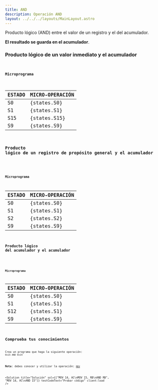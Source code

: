 ```yaml
---
title: AND
description: Operación AND
layout: ../../../layouts/MainLayout.astro
---
```



Producto lógico (AND) entre el valor de un registro y el del acumulador.

**El resultado se guarda en el acumulador**.

### Producto lógico de un valor inmediato y el acumulador

<Code
  code="AND 0F"
  testCodeText="Probar código"
  previewText="Vista previa"
  previewVideoSrc="/assets/video/preview/AND_0F.mp4"
  client:load
/>

#### Microprograma

| ESTADO | MICRO-OPERACIÓN |
| :----- | :-------------- |
| S0     | {states.S0}     |
| S1     | {states.S1}     |
| S15    | {states.S15}    |
| S9     | {states.S9}     |

### Producto lógico de un registro de propósito general y el acumulador

<Code
  code="AND RB"
  testCodeText="Probar código"
  previewText="Vista previa"
  previewVideoSrc="/assets/video/preview/AND_RB.mp4"
  client:load
/>

#### Microprograma

| ESTADO | MICRO-OPERACIÓN |
| :----- | :-------------- |
| S0     | {states.S0}     |
| S1     | {states.S1}     |
| S2     | {states.S2}     |
| S9     | {states.S9}     |

### Producto lógico del acumulador y el acumulador

<Code
  code="AND AC"
  testCodeText="Probar código"
  previewText="Vista previa"
  previewVideoSrc="/assets/video/preview/AND_AC.mp4"
  client:load
/>

#### Microprograma

| ESTADO | MICRO-OPERACIÓN |
| :----- | :-------------- |
| S0     | {states.S0}     |
| S1     | {states.S1}     |
| S12    | {states.S1}     |
| S9     | {states.S9}     |

## Comprueba tus conocimientos

Crea un programa que haga la siguiente operación: `0x15 AND 0x14`

**Nota**: debes conocer y utilizar la operación: [`MOV`](/es/instructions/MOV)

<Solution
  title="Solución"
  sol={["MOV 14, AC\nMOV 15, RB\nAND RB", "MOV 14, AC\nAND 15"]}
  testCodeText="Probar código"
  client:load
/>
